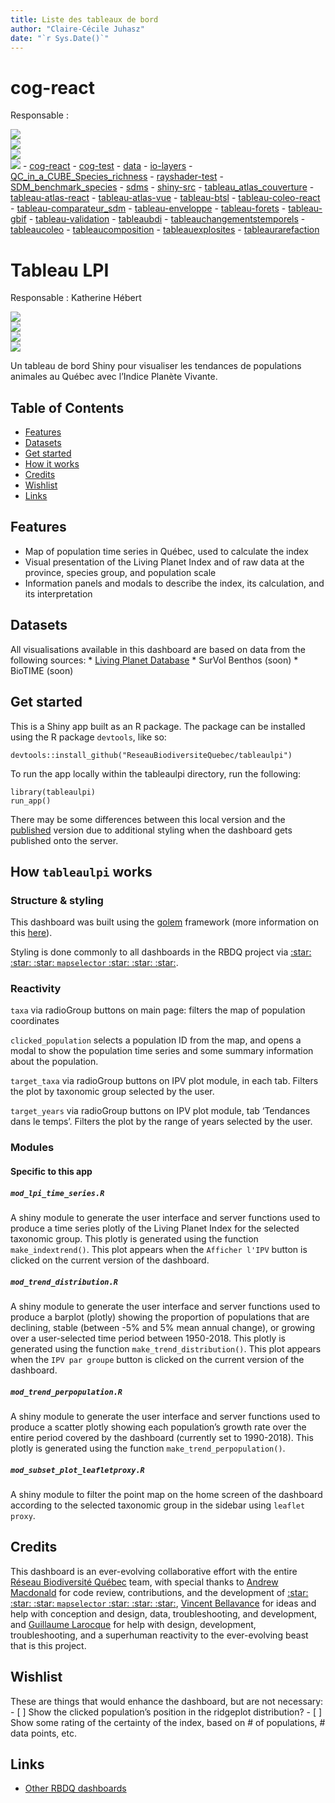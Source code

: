 ```yaml
---
title: Liste des tableaux de bord
author: "Claire-Cécile Juhasz"
date: "`r Sys.Date()`"
---
```


# cog-react
Responsable :  

<a href="https://github.com/BiodiversiteQuebec/tableaulpi"><img src="https://img.shields.io/badge/Status-final-FF9933"></a>  
<a href=""><img src="https://img.shields.io/badge/Category-ATLAS-FF33FF"></a>  
<a href="https://coleo.biodiversite-quebec.ca/apps/tableaulpi/"><img src=https://img.shields.io/badge/View-TableauLPI-brightgreen.svg?colorA=grey></a>  
<a href="https://opensource.org/licenses/MIT/"><img src=https://img.shields.io/badge/License-MIT-blue.svg?colorA=grey]></a>
- [cog-react](https://coleo.biodiversite-quebec.ca/apps/cog-react/cog-react/)
- [cog-test](https://coleo.biodiversite-quebec.ca/apps/cog-test/)
- [data](https://coleo.biodiversite-quebec.ca/apps/data/)
- [io-layers](https://coleo.biodiversite-quebec.ca/apps/io-layers/)
- [QC_in_a_CUBE_Species_richness](https://coleo.biodiversite-quebec.ca/apps/QC_in_a_CUBE_Species_richness/)
- [rayshader-test](https://coleo.biodiversite-quebec.ca/apps/rayshader-test/)
- [SDM_benchmark_species](https://coleo.biodiversite-quebec.ca/apps/SDM_benchmark_species/)
- [sdms](https://coleo.biodiversite-quebec.ca/apps/sdms/)
- [shiny-src](https://coleo.biodiversite-quebec.ca/apps/shiny-src/)
- [tableau_atlas_couverture](https://coleo.biodiversite-quebec.ca/apps/tableau_atlas_couverture/)
- [tableau-atlas-react](https://coleo.biodiversite-quebec.ca/apps/tableau-atlas-react/)
- [tableau-atlas-vue](https://coleo.biodiversite-quebec.ca/apps/tableau-atlas-vue/)
- [tableau-btsl](https://coleo.biodiversite-quebec.ca/apps/tableau-btsl/)
- [tableau-coleo-react](https://coleo.biodiversite-quebec.ca/apps/tableau-coleo-react/)
- [tableau-comparateur_sdm](https://coleo.biodiversite-quebec.ca/apps/tableau-comparateur_sdm/)
- [tableau-enveloppe](https://coleo.biodiversite-quebec.ca/apps/tableau-enveloppe/)
- [tableau-forets](https://coleo.biodiversite-quebec.ca/apps/tableau-forets/)
- [tableau-gbif](https://coleo.biodiversite-quebec.ca/apps/tableau-gbif/)
- [tableau-validation](https://coleo.biodiversite-quebec.ca/apps/tableau-validation/)
- [tableaubdi](https://coleo.biodiversite-quebec.ca/apps/tableaubdi/)
- [tableauchangementstemporels](https://coleo.biodiversite-quebec.ca/apps/tableauchangementstemporels/)
- [tableaucoleo](https://coleo.biodiversite-quebec.ca/apps/tableaucoleo/)
- [tableaucomposition](https://coleo.biodiversite-quebec.ca/apps/tableaucomposition/)
- [tableauexplosites](https://coleo.biodiversite-quebec.ca/apps/tableauexplosites/)
- [tableaurarefaction](https://coleo.biodiversite-quebec.ca/apps/tableaurarefaction/)

# Tableau LPI
Responsable : Katherine Hébert 

<a href="https://github.com/BiodiversiteQuebec/tableaulpi"><img src="https://img.shields.io/badge/Status-final-FF9933"></a>  
<a href=""><img src="https://img.shields.io/badge/Category-ATLAS-FF33FF"></a>  
<a href="https://coleo.biodiversite-quebec.ca/apps/tableaulpi/"><img src=https://img.shields.io/badge/View-TableauLPI-brightgreen.svg?colorA=grey></a>  
<a href="https://opensource.org/licenses/MIT/"><img src=https://img.shields.io/badge/License-MIT-blue.svg?colorA=grey]></a>  

Un tableau de bord Shiny pour visualiser les tendances de populations animales au Québec avec l'Indice Planète Vivante.
<br> 

## Table of Contents
- [Features](#features)
- [Datasets](#datasets)
- [Get started](#get-started)
- [How it works](#how-it-works)
- [Credits](#credits)
- [Wishlist](#wishlist)
- [Links](#links)


## Features

* Map of population time series in Québec, used to calculate the index
* Visual presentation of the Living Planet Index and of raw data at the province, species group, and population scale
* Information panels and modals to describe the index, its calculation, and its interpretation


## Datasets 

All visualisations available in this dashboard are based on data from the following sources: 
* [Living Planet Database](https://livingplanetindex.org/data_portal)
* SurVol Benthos (soon)
* BioTIME (soon)


## Get started

This is a Shiny app built as an R package. The package can be installed using the R package `devtools`, like so:

```
devtools::install_github("ReseauBiodiversiteQuebec/tableaulpi")
```

To run the app locally within the tableaulpi directory, run the following:

```
library(tableaulpi)
run_app()
```

There may be some differences between this local version and the [published](https://coleo.biodiversite-quebec.ca/apps/tableaulpi/) version due to additional styling when the dashboard gets published onto the server. 


## How `tableaulpi` works

### Structure & styling

This dashboard was built using the [golem](https://thinkr-open.github.io/golem/) framework (more information on this [here](https://engineering-shiny.org/golem.html)).

Styling is done commonly to all dashboards in the RBDQ project via [ :star: :star: :star: `mapselector` :star: :star: :star: ](https://github.com/ReseauBiodiversiteQuebec/mapselector).

### Reactivity

`taxa` via radioGroup buttons on main page: filters the map of population coordinates

`clicked_population` selects a population ID from the map, and opens a modal to show the population time series and some summary information about the population.

`target_taxa` via radioGroup buttons on IPV plot module, in each tab. Filters the plot by taxonomic group selected by the user.

`target_years` via radioGroup buttons on IPV plot module, tab 'Tendances dans le temps'. Filters the plot by the range of years selected by the user.


### Modules

#### Specific to this app

##### `mod_lpi_time_series.R`

A shiny module to generate the user interface and server functions used to produce a time series plotly of the Living Planet Index for the selected taxonomic group. This plotly is generated using the function `make_indextrend()`. This plot appears when the `Afficher l'IPV` button is clicked on the current version of the dashboard.

##### `mod_trend_distribution.R`

A shiny module to generate the user interface and server functions used to produce a barplot (plotly) showing the proportion of populations that are declining, stable (between -5% and 5% mean annual change), or growing over a user-selected time period between 1950-2018. This plotly is generated using the function `make_trend_distribution()`. This plot appears when the `IPV par groupe` button is clicked on the current version of the dashboard.

##### `mod_trend_perpopulation.R`

A shiny module to generate the user interface and server functions used to produce a scatter plotly showing each population's growth rate over the entire period covered by the dashboard (currently set to 1990-2018). This plotly is generated using the function `make_trend_perpopulation()`. 


##### `mod_subset_plot_leafletproxy.R` 

A shiny module to filter the point map on the home screen of the dashboard according to the selected taxonomic group in the sidebar using `leaflet proxy`.


## Credits

This dashboard is an ever-evolving collaborative effort with the entire [Réseau Biodiversité Québec](https://github.com/ReseauBiodiversiteQuebec) team, with special thanks to [Andrew Macdonald](https://github.com/aammd) for code review, contributions, and the development of [:star: :star: :star: `mapselector` :star: :star: :star:](https://github.com/ReseauBiodiversiteQuebec/mapselector), [Vincent Bellavance](https://github.com/VincentBellavance) for ideas and help with conception and design, data, troubleshooting, and development, and [Guillaume Larocque](https://github.com/glaroc) for help with design, development, troubleshooting, and a superhuman reactivity to the ever-evolving beast that is this project.

## Wishlist

These are things that would enhance the dashboard, but are not necessary:
- [ ] Show the clicked population's position in the ridgeplot distribution?
- [ ] Show some rating of the certainty of the index, based on # of populations, # data points, etc.


## Links

* [Other RBDQ dashboards](https://coleo.biodiversite-quebec.ca/apps)
